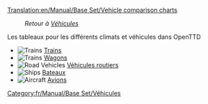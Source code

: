 [[Translation:en/Manual/Base Set/Vehicle comparison charts]]

:''Retour à [[fr/Manual/Véhicules|Véhicules]]''

Les tableaux pour les différents climats et véhicules dans OpenTTD

*[[File:en/Manual/Manual html m16a497ce.png|Trains]] [[fr/Manual/Base Set/Trains/Comparaison ferroviaire|Trains]]
*[[File:en/Manual/Manual html m16a497ce.png|Trains]] [[fr/Manual/Base Set/Trains/Comparaison des wagons|Wagons]]
*[[File:en/Manual/Manual html m3518e48c.png|Road Vehicles]] [[fr/Manual/Base Set/Road Vehicles/Comparaison routière|Véhicules routiers]]
*[[File:en/Manual/Manual html 53123a33.png|Ships]] [[fr/Manual/Base Set/Ships/Comparaison navale|Bateaux]]
*[[File:en/Manual/Manual html 442702e6.png|Aircraft]] [[fr/Manual/Base Set/Aircraft/Comparaison aérienne|Avions]]

[[Category:fr/Manual/Base Set/Véhicules]]
